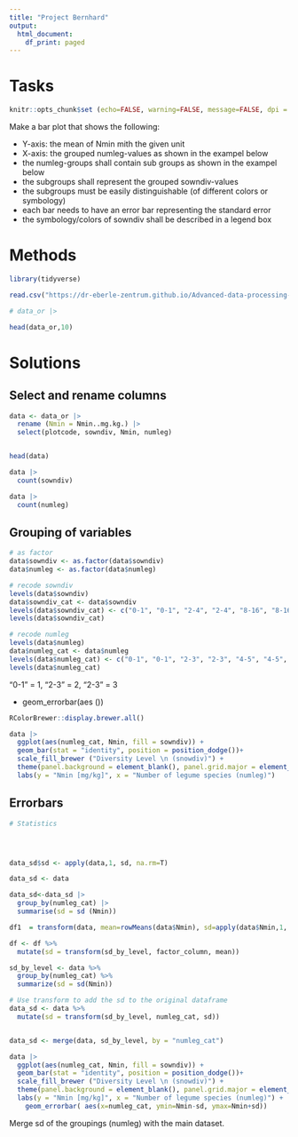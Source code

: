 ```yaml
---
title: "Project Bernhard"
output:
  html_document:
    df_print: paged
---
```



# Tasks


```r

knitr::opts_chunk$set (echo=FALSE, warning=FALSE, message=FALSE, dpi = 300, root.dir = "./Projects/FerSoe/Project2" )


```


Make a bar plot that shows the following:

*   Y-axis: the mean of Nmin mith the given unit
*   X-axis: the grouped numleg-values as shown in the exampel below
  *   the numleg-groups shall contain sub groups as shown in the exampel below
  *   the subgroups shall represent the grouped sowndiv-values
  *   the subgroups must be easily distinguishable (of different colors or symbology)
  *   each bar needs to have an error bar representing the standard error
  *   the symbology/colors of sowndiv shall be described in a legend box



# Methods

```r
library(tidyverse)

```


```r

read.csv("https://dr-eberle-zentrum.github.io/Advanced-data-processing-with-R/Projects/bernhard-ebersbach/nmin_jena_2022.csv",sep = ";") -> data_or

# data_or |> 

head(data_or,10)
```





# Solutions

## Select and rename columns

```r


data <- data_or |> 
  rename (Nmin = Nmin..mg.kg.) |> 
  select(plotcode, sowndiv, Nmin, numleg) 


head(data)
```
```r

data |> 
  count(sowndiv)

data |> 
  count(numleg)

```

## Grouping of variables

```r

# as factor
data$sowndiv <- as.factor(data$sowndiv)
data$numleg <- as.factor(data$numleg)

# recode sowndiv
levels(data$sowndiv)
data$sowndiv_cat <- data$sowndiv
levels(data$sowndiv_cat) <- c("0-1", "0-1", "2-4", "2-4", "8-16", "8-16", "60")
levels(data$sowndiv_cat)

# recode numleg
levels(data$numleg)
data$numleg_cat <- data$numleg
levels(data$numleg_cat) <- c("0-1", "0-1", "2-3", "2-3", "4-5", "4-5", "6-8", "6-8", "12")
levels(data$numleg_cat)

```
"0-1" = 1,
         "2-3" = 2,
         "2-3" = 3

+
  geom_errorbar(aes ())
  
  
```r
RColorBrewer::display.brewer.all()
```
  
  
```r

data |> 
  ggplot(aes(numleg_cat, Nmin, fill = sowndiv)) +
  geom_bar(stat = "identity", position = position_dodge())+
  scale_fill_brewer ("Diversity Level \n (snowdiv)") +
  theme(panel.background = element_blank(), panel.grid.major = element_line("grey"), panel.grid.major.x = element_blank())+
  labs(y = "Nmin [mg/kg]", x = "Number of legume species (numleg)") 

```

## Errorbars

```r
# Statistics




data_sd$sd <- apply(data,1, sd, na.rm=T)


```


```r

data_sd <- data

data_sd<-data_sd |> 
  group_by(numleg_cat) |> 
  summarise(sd = sd (Nmin))

df1  = transform(data, mean=rowMeans(data$Nmin), sd=apply(data$Nmin,1, sd))

df <- df %>%
  mutate(sd = transform(sd_by_level, factor_column, mean))

sd_by_level <- data %>%
  group_by(numleg_cat) %>%
  summarize(sd = sd(Nmin))

# Use transform to add the sd to the original dataframe
data_sd <- data %>%
  mutate(sd = transform(sd_by_level, numleg_cat, sd))


data_sd <- merge(data, sd_by_level, by = "numleg_cat")
```


  
```r



data |> 
  ggplot(aes(numleg_cat, Nmin, fill = sowndiv)) +
  geom_bar(stat = "identity", position = position_dodge())+
  scale_fill_brewer ("Diversity Level \n (snowdiv)") +
  theme(panel.background = element_blank(), panel.grid.major = element_line("grey"), panel.grid.major.x = element_blank())+
  labs(y = "Nmin [mg/kg]", x = "Number of legume species (numleg)") +
    geom_errorbar( aes(x=numleg_cat, ymin=Nmin-sd, ymax=Nmin+sd))


```

Merge sd of the groupings (numleg) with the main dataset.
